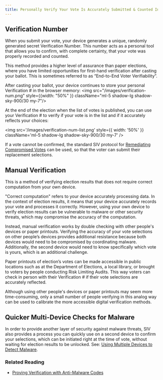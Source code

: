 ```yaml
---
title: Personally Verify Your Vote Is Accurately Submitted & Counted In The Final Tally
---
```


## Verification Number

When you submit your vote, your device generates a unique, randomly generated secret Verification Number. This number acts as a personal tool that allows you to confirm, with complete certainty, that your vote was properly recorded and counted.

This method provides a higher level of assurance than paper elections, where you have limited opportunities for first-hand verification after casting your ballot. This is sometimes referred to as “End-to-End Voter Verifiability”.

After casting your ballot, your device continues to store your personal Verification \# in the browser memory: <img src="/images/verification-num.png" style={{width: "50%" }} className="ml-5 shadow-lg shadow-sky-900/30 my-7"/>

At the end of the election when the list of votes is published, you can use your Verification \# to verify if your vote is in the list and if it accurately reflects your choices:

<img
  src='/images/verification-num-list.png'
  style={{ width: '50%' }}
  className='ml-5 shadow-lg shadow-sky-900/30 my-7'
/>

If a vote cannot be confirmed, the standard SIV protocol for [Remediating Compromised Votes](/verifiability/remediating-compromised-votes) can be used, so that the voter can submit their replacement selections.

## Manual Verification

This is a method of verifying election results that does not require correct computation from your own device.

"Correct computation" refers to your device accurately processing data. In the context of election results, it means that your device accurately records your vote and processes it correctly. However, using your own device to verify election results can be vulnerable to malware or other security threats, which may compromise the accuracy of the computation.

Instead, manual verification works by double checking with other people's devices or paper printouts. Verifying the accuracy of your vote selections on other people’s devices provides additional resistance because both devices would need to be compromised by coordinating malware. Additionally, the second device would need to know specifically which vote is yours, which is an additional challenge.

Paper printouts of election’s votes can be made accessible in public locations such as at the Department of Elections, a local library, or brought to voters by people conducting Risk Limiting Audits. This way voters can check in person with their Verification # if their vote selections are accurately reflected.

Although using other people's devices or paper printouts may seem more time-consuming, only a small number of people verifying in this analog way can be used to calibrate the more accessible digital verification methods.

## Quicker Multi-Device Checks for Malware

In order to provide another layer of security against malware threats, SIV also provides a process you can quickly use on a second device to confirm your selections, which can be initiated right at the time of vote, without waiting for election results to be unlocked. See: [Using Multiple Devices to Detect Malware](/verifiability/detecting-malware).

### Related Reading

- [Proving Verification with Anti-Malware Codes](/verifiability/proving-verification)
